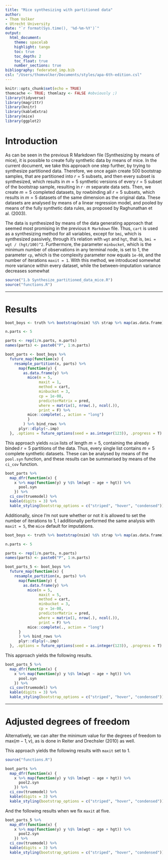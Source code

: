 ```yaml
---
title: "Mice synthesizing with partitioned data"
author:
- Thom Volker
- Utrecht University
date: "`r format(Sys.time(), '%d-%m-%Y')`"
output: 
  html_document:
    theme: spacelab
    highlight: tango
    toc: true
    toc_depth: 2
    toc_float: true
    number_sections: true
bibliography: federated_imp.bib
csl: "/Users/thomvolker/Documents/styles/apa-6th-edition.csl"
---
```



```r
knitr::opts_chunk$set(echo = TRUE)
thomcache <- TRUE; thomlazy <- FALSE #obviously ;)
library(tidyverse)
library(magrittr)
library(knitr)
library(kableExtra)
library(mice)
library(ggplot2)
```

# Introduction

As can be seen in the previous R Markdown file (Synthesizing by means of mice), it is possible to create fully synthetic data by means of mice. In the current document, we take this approach one step further, by trying to synthesize partitioned data. Therefore, we once again create 500 bootstrap samples, that are partitioned into $r = 5$ subsets, and then every subset is synthesized, which results in $m = 5$ synthetic versions of every $r = 5$ subset of the bootstrap sample, resulting in $r \cdot m$ separate data sets. Then, we create $m = 5$ completed datasets, by rowbinding all $r = 5$ subsets, which results in $m = 5$ datasets of the same dimension as the original data. These datasets are analysed by means of a linear regression model, and pooled by means of the fully synthetic data rules, as proposed by Raghunathan et al. (2003). 

The data is synthesized by means of the data generating approach that seemed most promising in the previous `R Markdown` file. Thus, `cart` is used as a synthesizing method for all variables, except for `bmi`, which is synthesized passively, through it's relation with `wgt` and `hgt`, that is, `bmi = wgt / (hgt/100)^2`. Furthermore, the parameter `minbucket`, which is the minimum number of observations in any terminal node, is set to 1, the parameter `cp`, which is the complexity parameter now equals `1e-08`, and the number of iterations `maxit = 1`. With this method, we introduced somewhat more variance within every dataset, while the between-imputation variance decreases somewhat

```r
source("1.b Synthesize_partitioned_data_mice.R")
source("functions.R")
```


---


# Results


```r
boot_boys <- truth %>% bootstrap(nsim) %$% strap %>% map(as.data.frame)

n.parts <- 5

parts <- rep(1/n.parts, n.parts)
names(parts) <- paste0("P", 1:n.parts)

boot_parts <- boot_boys %>%
  future_map(function(x) {
    resample_partition(x, parts) %>%
      map(function(y) {
        as.data.frame(y) %>%
          mice(m = 5, 
               maxit = 1,
               method = cart,
               minbucket = 3,
               cp = 1e-08,
               predictorMatrix = pred,
               where = matrix(1, nrow(.), ncol(.)),
               print = F) %>% 
          mice::complete(., action = "long")
          }
        ) %>% bind_rows %>%
      plyr::dlply(~.imp)
  }, .options = future_options(seed = as.integer(123)), .progress = T)
```


This approach yields `nsim` lists of length $m = 5$, containing the already binded $r = 5$ partitions of the data. Thus, every single list contains $m = 5$ complete synthetic datasets. These can be analysed by means of the `pool.syn` function, and these results can be summarised by means of the `ci_cov` function.

```r
boot_parts %>%
  map_dfr(function(x) {
    x %>% map(function(y) y %$% lm(wgt ~ age + hgt)) %>%
      pool.syn
    }) %>%
  ci_cov(truemodel) %>%
  kable(digits = 3) %>%
  kable_styling(bootstrap_options = c("striped", "hover", "condensed"))
```

Additionally, since I'm not sure whether or not it is allowed to set the number of iterations to 1, I additionally performed the same analysis with `maxit = 5`, the `mice` default for imputations.

```r
boot_boys <- truth %>% bootstrap(nsim) %$% strap %>% map(as.data.frame)

n.parts <- 5

parts <- rep(1/n.parts, n.parts)
names(parts) <- paste0("P", 1:n.parts)

boot_parts_5 <- boot_boys %>%
  future_map(function(x) {
    resample_partition(x, parts) %>%
      map(function(y) {
        as.data.frame(y) %>%
          mice(m = 5, 
               maxit = 5,
               method = cart,
               minbucket = 3,
               cp = 1e-08,
               predictorMatrix = pred,
               where = matrix(1, nrow(.), ncol(.)),
               print = F) %>% 
          mice::complete(., action = "long")
      }
      ) %>% bind_rows %>%
      plyr::dlply(~.imp)
  }, .options = future_options(seed = as.integer(123)), .progress = T)
```

This approach yields the following results.

```r
boot_parts_5 %>%
  map_dfr(function(x) {
    x %>% map(function(y) y %$% lm(wgt ~ age + hgt)) %>%
      pool.syn
    }) %>%
  ci_cov(truemodel) %>%
  kable(digits = 3) %>%
  kable_styling(bootstrap_options = c("striped", "hover", "condensed"))
```


---


# Adjusted degrees of freedom

Alternatively, we can alter the minimum value for the degrees of freedom to $\text{max}(m - 1, \nu)$, as is done in Reiter and Drechsler (2010) as well.

This approach yields the following results with `maxit` set to 1.

```r
source("functions.R")
```

```r
boot_parts %>%
  map_dfr(function(x) {
    x %>% map(function(y) y %$% lm(wgt ~ age + hgt)) %>%
      pool2.syn
    }) %>%
  ci_cov(truemodel) %>%
  kable(digits = 3) %>%
  kable_styling(bootstrap_options = c("striped", "hover", "condensed"))
```

And the following results when we fix `maxit` at five.

```r
boot_parts_5 %>%
  map_dfr(function(x) {
    x %>% map(function(y) y %$% lm(wgt ~ age + hgt)) %>%
      pool2.syn
    }) %>%
  ci_cov(truemodel) %>%
  kable(digits = 3) %>%
  kable_styling(bootstrap_options = c("striped", "hover", "condensed"))
```
